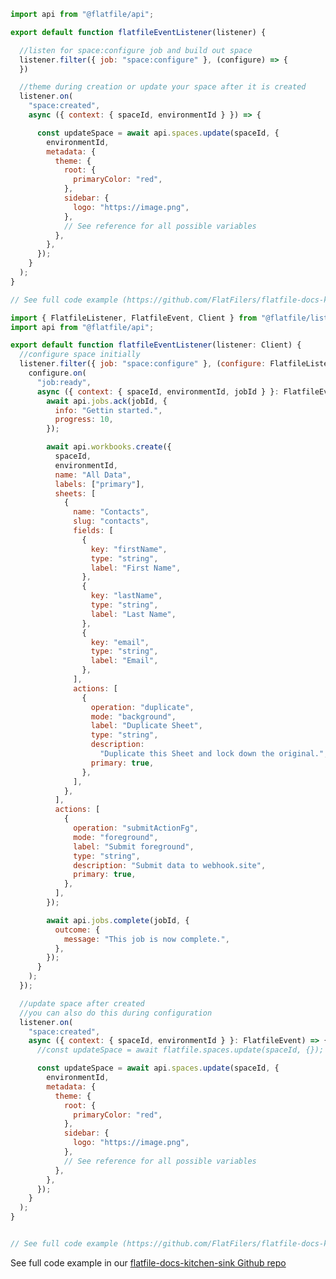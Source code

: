 <CodeGroup>

```js listener.js
import api from "@flatfile/api";

export default function flatfileEventListener(listener) {

  //listen for space:configure job and build out space 
  listener.filter({ job: "space:configure" }, (configure) => {
  })

  //theme during creation or update your space after it is created
  listener.on(
    "space:created",
    async ({ context: { spaceId, environmentId } }) => {

      const updateSpace = await api.spaces.update(spaceId, {
        environmentId,
        metadata: {
          theme: {
            root: {
              primaryColor: "red",
            },
            sidebar: {
              logo: "https://image.png",
            },
            // See reference for all possible variables
          },
        },
      });
    }
  );
}

// See full code example (https://github.com/FlatFilers/flatfile-docs-kitchen-sink/blob/main/javascript/theming/index.js)
```
```js listener.ts
import { FlatfileListener, FlatfileEvent, Client } from "@flatfile/listener";
import api from "@flatfile/api";

export default function flatfileEventListener(listener: Client) {
  //configure space initially
  listener.filter({ job: "space:configure" }, (configure: FlatfileListener) => {
    configure.on(
      "job:ready",
      async ({ context: { spaceId, environmentId, jobId } }: FlatfileEvent) => {
        await api.jobs.ack(jobId, {
          info: "Gettin started.",
          progress: 10,
        });

        await api.workbooks.create({
          spaceId,
          environmentId,
          name: "All Data",
          labels: ["primary"],
          sheets: [
            {
              name: "Contacts",
              slug: "contacts",
              fields: [
                {
                  key: "firstName",
                  type: "string",
                  label: "First Name",
                },
                {
                  key: "lastName",
                  type: "string",
                  label: "Last Name",
                },
                {
                  key: "email",
                  type: "string",
                  label: "Email",
                },
              ],
              actions: [
                {
                  operation: "duplicate",
                  mode: "background",
                  label: "Duplicate Sheet",
                  type: "string",
                  description:
                    "Duplicate this Sheet and lock down the original.",
                  primary: true,
                },
              ],
            },
          ],
          actions: [
            {
              operation: "submitActionFg",
              mode: "foreground",
              label: "Submit foreground",
              type: "string",
              description: "Submit data to webhook.site",
              primary: true,
            },
          ],
        });

        await api.jobs.complete(jobId, {
          outcome: {
            message: "This job is now complete.",
          },
        });
      }
    );
  });

  //update space after created
  //you can also do this during configuration
  listener.on(
    "space:created",
    async ({ context: { spaceId, environmentId } }: FlatfileEvent) => {
      //const updateSpace = await flatfile.spaces.update(spaceId, {});

      const updateSpace = await api.spaces.update(spaceId, {
        environmentId,
        metadata: {
          theme: {
            root: {
              primaryColor: "red",
            },
            sidebar: {
              logo: "https://image.png",
            },
            // See reference for all possible variables
          },
        },
      });
    }
  );
}


// See full code example (https://github.com/FlatFilers/flatfile-docs-kitchen-sink/blob/main/theming/index.ts)
```
</CodeGroup>

See full code example in our [flatfile-docs-kitchen-sink Github repo](https://github.com/FlatFilers/flatfile-docs-kitchen-sink/blob/main)
